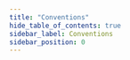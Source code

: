 ```yaml
---
title: "Conventions"
hide_table_of_contents: true
sidebar_label: Conventions
sidebar_position: 0
---
```





<LanguageSwitcher supportedLanguages={supportedLanguages} />

<LanguageContent language="csharp">
   <ConventionsCsharp />
</LanguageContent>

<LanguageContent language="java">
   <ConventionsJava />
</LanguageContent>

<LanguageContent language="nodejs">
   <ConventionsNodejs />
</LanguageContent>


<!---
### Conventions
- [Querying](../../client-api/configuration/querying)
- [Serialization](../../client-api/configuration/serialization)
- [Load Balance &amp; Failover](../../client-api/configuration/load-balance-and-failover)

### Document Identifiers
- [Working with Document Identifiers](../../client-api/document-identifiers/working-with-document-identifiers)
- [Global ID Generation Conventions](../../client-api/configuration/identifier-generation/global)
- [Type-specific ID Generation Conventions](../../client-api/configuration/identifier-generation/type-specific)

### Document Store
- [What is a Document Store](../../client-api/what-is-a-document-store)


-->